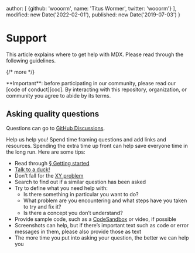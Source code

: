
  author: [
    {github: 'wooorm', name: 'Titus Wormer', twitter: 'wooorm'}
  ],
  modified: new Date('2022-02-01'),
  published: new Date('2019-07-03')
}

# Support

This article explains where to get help with MDX.
Please read through the following guidelines.

{/* more */}

<Note type="important">
  **Important**: before participating in our community, please read our
  [code of conduct][coc].
  By interacting with this repository, organization, or community you agree to
  abide by its terms.
</Note>

## Asking quality questions

Questions can go to [GitHub Discussions][chat].

Help us help you!
Spend time framing questions and add links and resources.
Spending the extra time up front can help save everyone time in the long run.
Here are some tips:

*   Read through [§ Getting started][getting-started]
*   [Talk to a duck!][rubberduck]
*   Don’t fall for the [XY problem][xy]
*   Search to find out if a similar question has been asked
*   Try to define what you need help with:
    *   Is there something in particular you want to do?
    *   What problem are you encountering and what steps have you taken to try
        and fix it?
    *   Is there a concept you don’t understand?
*   Provide sample code, such as a [CodeSandbox][cs] or video, if possible
*   Screenshots can help, but if there’s important text such as code or error
    messages in them, please also provide those as text
*   The more time you put into asking your question, the better we can help you

[coc]: https://github.com/mdx-js/.github/blob/main/code-of-conduct.md

[rubberduck]: https://rubberduckdebugging.com

[xy]: https://meta.stackexchange.com/questions/66377/what-is-the-xy-problem/66378#66378

[getting-started]: /docs/getting-started/

[chat]: https://github.com/mdx-js/mdx/discussions

[cs]: https://codesandbox.io
